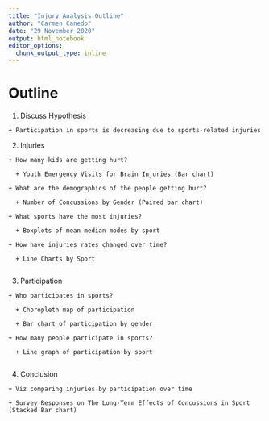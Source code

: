 ```yaml
---
title: "Injury Analysis Outline"
author: "Carmen Canedo"
date: "29 November 2020"
output: html_notebook
editor_options: 
  chunk_output_type: inline
---
```


# Outline

  1. Discuss Hypothesis
  
    + Participation in sports is decreasing due to sports-related injuries
    
  2. Injuries
  
    + How many kids are getting hurt?
    
      + Youth Emergency Visits for Brain Injuries (Bar chart)
      
    + What are the demographics of the people getting hurt?
    
      + Number of Concussions by Gender (Paired bar chart)
      
    + What sports have the most injuries?
    
      + Boxplots of mean median modes by sport
      
    + How have injuries rates changed over time?
    
      + Line Charts by Sport
      
  3. Participation
  
    + Who participates in sports?
    
      + Choropleth map of participation
      
      + Bar chart of participation by gender
      
    + How many people participate in sports?
    
      + Line graph of participation by sport
      
  4. Conclusion
  
    + Viz comparing injuries by participation over time
    
    + Survey Responses on The Long-Term Effects of Concussions in Sport (Stacked Bar chart)
    


